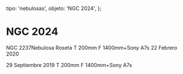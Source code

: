
  tipo: 'nebulosas',
  objeto: 'NGC 2024',
};

# NGC 2024

<Imagen
  src="registro/ngc-2024_20190929_2_img-20200302-wa0019.jpg"
  fecha="20190929"
/>

NGC 2237Nebulosa Roseta T 200mm F 1400mm+Sony A7s 22 Febrero 2020

<Imagen
  src="registro/ngc-2024_20190929_1_ngc2024final.jpg"
  fecha="20190929"
/>

 29 Septiembre 2019 T 200mm F 1400mm+Sony A7s